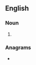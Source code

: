 ==English==

===Noun===
{{head|en|noun plural form}}

# {{plural of|floe|lang=en}}

===Anagrams===
* {{anagrams|en|Folse}}